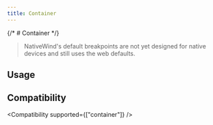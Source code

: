 ```yaml
---
title: Container
---
```



{/* # Container */}

> NativeWind's default breakpoints are not yet designed for native devices and still uses the web defaults.

## Usage

<Usage href="container" />

## Compatibility

<Compatibility supported={["container"]} />
